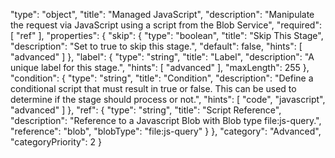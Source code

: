   "type": "object",
  "title": "Managed JavaScript",
  "description": "Manipulate the request via JavaScript using a script from the Blob Service",
  "required": [
    "ref"
  ],
  "properties": {
    "skip": {
      "type": "boolean",
      "title": "Skip This Stage",
      "description": "Set to true to skip this stage.",
      "default": false,
      "hints": [
        "advanced"
      ]
    },
    "label": {
      "type": "string",
      "title": "Label",
      "description": "A unique label for this stage.",
      "hints": [
        "advanced"
      ],
      "maxLength": 255
    },
    "condition": {
      "type": "string",
      "title": "Condition",
      "description": "Define a conditional script that must result in true or false. This can be used to determine if the stage should process or not.",
      "hints": [
        "code",
        "javascript",
        "advanced"
      ]
    },
    "ref": {
      "type": "string",
      "title": "Script Reference",
      "description": "Reference to a Javascript Blob with Blob type file:js-query.",
      "reference": "blob",
      "blobType": "file:js-query"
    }
  },
  "category": "Advanced",
  "categoryPriority": 2
}
